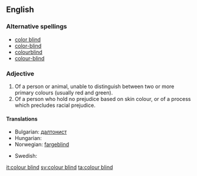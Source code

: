 ==English==

===Alternative spellings===
* [[color blind]]
* [[color-blind]]
* [[colourblind]]
* [[colour-blind]]

===Adjective===
{{en-adj|pos=[[colour]] [[blind]]}}

# Of a person or animal, unable to distinguish between two or more primary colours (usually red and green).
# Of a person who hold no prejudice based on skin colour, or of a process which precludes racial prejudice.

====Translations====
{{top}}
* Bulgarian: [[далтонист]]
* Hungarian: {{t-|hu|színvak}}
* Norwegian: [[fargeblind]]
{{mid}}
* Swedish: {{t+|sv|färgblind}}
{{bottom}}

[[it:colour blind]]
[[sv:colour blind]]
[[ta:colour blind]]